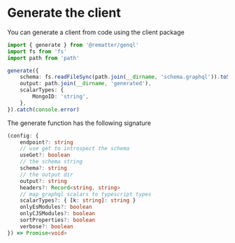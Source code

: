 # Generate the client

You can generate a client from code using the client package

```ts
import { generate } from '@rematter/genql'
import fs from 'fs'
import path from 'path'

generate({
    schema: fs.readFileSync(path.join(__dirname, 'schema.graphql')).toString(),
    output: path.join(__dirname, 'generated'),
    scalarTypes: {
        MongoID: 'string',
    },
}).catch(console.error)
```

The generate function has the following signature

```ts
(config: {
    endpoint?: string
    // use get to introspect the schema
    useGet?: boolean
    // the schema string
    schema?: string
    // the output dir
    output?: string
    headers?: Record<string, string>
    // map graphql scalars to typescript types
    scalarTypes?: { [k: string]: string }
    onlyEsModules?: boolean
    onlyCJSModules?: boolean
    sortProperties?: boolean
    verbose?: boolean
}) => Promise<void>
```
